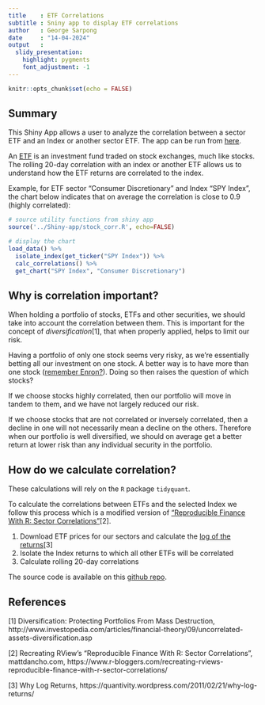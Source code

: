 ```yaml
---
title    : ETF Correlations
subtitle : Sniny app to display ETF correlations
author   : George Sarpong
date     : "14-04-2024"
output   : 
  slidy_presentation:
    highlight: pygments
    font_adjustment: -1
---
```


```r
knitr::opts_chunk$set(echo = FALSE)
```

## Summary {.smaller}

This Shiny App allows a user to analyze the correlation between a sector ETF and an Index or another sector ETF. The app can be run from [here](https://bkelemen.shinyapps.io/StockCorrelationShinyApp/).

An [ETF](https://en.wikipedia.org/wiki/Exchange-traded_fund) is an investment fund traded on stock exchanges, much like stocks. The rolling 20-day correlation with an index or another ETF allows us to understand how the ETF returns are correlated to the index.

Example, for ETF sector "Consumer Discretionary" and Index "SPY Index", the chart below indicates that on average the correlation is close to 0.9 (highly correlated):
```r
# source utility functions from shiny app
source('../Shiny-app/stock_corr.R', echo=FALSE)  

# display the chart
load_data() %>%
  isolate_index(get_ticker("SPY Index")) %>%
  calc_correlations() %>%
  get_chart("SPY Index", "Consumer Discretionary")
```

## Why is correlation important?

When holding a portfolio of stocks, ETFs and other securities, we should take into account the correlation between them. This is important for the concept of *diversification*[1], that when properly applied, helps to limit our risk.

Having a portfolio of only one stock seems very risky, as we're essentially betting all our investment on one stock. A better way is to have more than one stock ([remember  Enron?](https://en.wikipedia.org/wiki/Enron_scandal)). Doing so then raises the question of which stocks?

If we choose stocks highly correlated, then our portfolio will move in tandem to them, and we have not largely reduced our risk.

If we choose stocks that are not correlated or inversely correlated, then a decline in one will not necessarily mean a decline on the others. Therefore when our portfolio is well diversified, we should on average get a better return at lower risk than any individual security in the portfolio.

## How do we calculate correlation?

These calculations will rely on the `R` package `tidyquant`.

To calculate the correlations between ETFs and the selected Index we follow this process which is a modified version of ["Reproducible Finance With R: Sector Correlations"](https://www.r-bloggers.com/recreating-rviews-reproducible-finance-with-r-sector-correlations/)[2].

1. Download ETF prices for our sectors and calculate the [log of the returns](https://quantivity.wordpress.com/2011/02/21/why-log-returns/)[3]
2. Isolate the Index returns to which all other ETFs will be correlated
3. Calculate rolling 20-day correlations

The source code is available on this [github repo](https://github.com/bkelemen56/StockCorrelationShinyApp).

## References

[1] Diversification: Protecting Portfolios From Mass Destruction, http://www.investopedia.com/articles/financial-theory/09/uncorrelated-assets-diversification.asp

[2] Recreating RView’s "Reproducible Finance With R: Sector Correlations", mattdancho.com, https://www.r-bloggers.com/recreating-rviews-reproducible-finance-with-r-sector-correlations/

[3] Why Log Returns, https://quantivity.wordpress.com/2011/02/21/why-log-returns/


